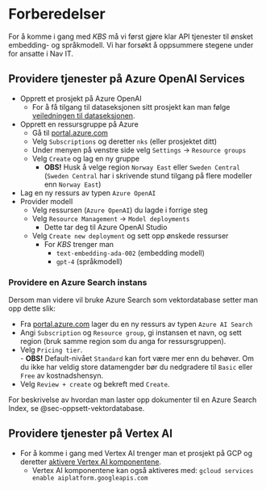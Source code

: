 # Forberedelser

For å komme i gang med *KBS* må vi først gjøre klar API tjenester til ønsket
embedding- og språkmodell. Vi har forsøkt å oppsummere stegene under for ansatte
i Nav IT.

## Providere tjenester på Azure OpenAI Services

- Opprett et prosjekt på Azure OpenAI
    - For å få tilgang til dataseksjonen sitt prosjekt kan man følge [veiledningen
til dataseksjonen][azure_tilgang].
- Opprett en ressursgruppe på Azure
    - Gå til [portal.azure.com][azure_portal]
    - Velg `Subscriptions` og deretter `nks` (eller prosjektet ditt)
    - Under menyen på venstre side velg `Settings` -> `Resource groups`
    - Velg `Create` og lag en ny gruppe 
        - **OBS!** Husk å velge region `Norway East` eller `Sweden Central`   
        (`Sweden Central` har i skrivende stund tilgang på flere modeller enn `Norway East`)
- Lag en ny ressurs av typen `Azure OpenAI`
- Provider modell
    - Velg ressursen (`Azure OpenAI`) du lagde i forrige steg
    - Velg `Resource Management` -> `Model deployments`
        - Dette tar deg til Azure OpenAI Studio
    - Velg `Create new deployment` og sett opp ønskede ressurser
        - For _KBS_ trenger man
            - `text-embedding-ada-002` (embedding modell)
            - `gpt-4` (språkmodell)

### Providere en Azure Search instans
Dersom man videre vil bruke Azure Search som vektordatabase setter man opp dette slik:

- Fra [portal.azure.com][azure_portal] lager du en ny ressurs av typen `Azure AI Search`
- Angi `Subscription` og `Resource group`, gi instansen et navn, og sett region (bruk samme region som du anga for ressursgruppen).
- Velg `Pricing tier`.   
        - **OBS!** Default-nivået `Standard` kan fort være mer enn du behøver. Om du ikke har veldig store datamengder bør du nedgradere til `Basic` eller `Free` av kostnadshensyn. 
- Velg `Review + create` og bekreft med `Create`.

For beskrivelse av hvordan man laster opp dokumenter til en Azure Search Index, se @sec-oppsett-vektordatabase.
    

## Providere tjenester på Vertex AI

- For å komme i gang med Vertex AI trenger man et prosjekt på GCP og deretter
[aktivere Vertex AI komponentene][vertex_tilgang].
    - Vertex AI komponentene kan også aktiveres med: `gcloud services enable aiplatform.googleapis.com`


[azure_tilgang]: https://dataseksjonen.ansatt.nav.no/kompetanse/guider/openai_azure.html
[vertex_tilgang]: https://cloud.google.com/vertex-ai/docs/start/cloud-environment
[azure_portal]: https://portal.azure.com
